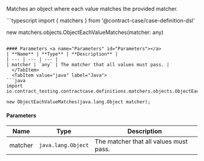 
Matches an object where each value matches the provided matcher.

<Tabs groupId="language">
  <TabItem value="typescript" label="Typescript">
```typescript
import { matchers } from '@contract-case/case-definition-dsl'

new matchers.objects.ObjectEachValueMatches(matcher: any)
```

#### Parameters <a name="Parameters" id="Parameters"></a>
| **Name** | **Type** | **Description** |
| --- | --- | --- |
| matcher | `any` | The matcher that all values must pass. |
  </TabItem>
  <TabItem value="java" label="Java">
```java
import io.contract_testing.contractcase.definitions.matchers.objects.ObjectEachValueMatches;

new ObjectEachValueMatches(java.lang.Object matcher);
```

#### Parameters <a name="Parameters" id="Parameters"></a>
| **Name** | **Type** | **Description** |
| --- | --- | --- |
| matcher | `java.lang.Object` | The matcher that all values must pass. |
  </TabItem>
</Tabs>

